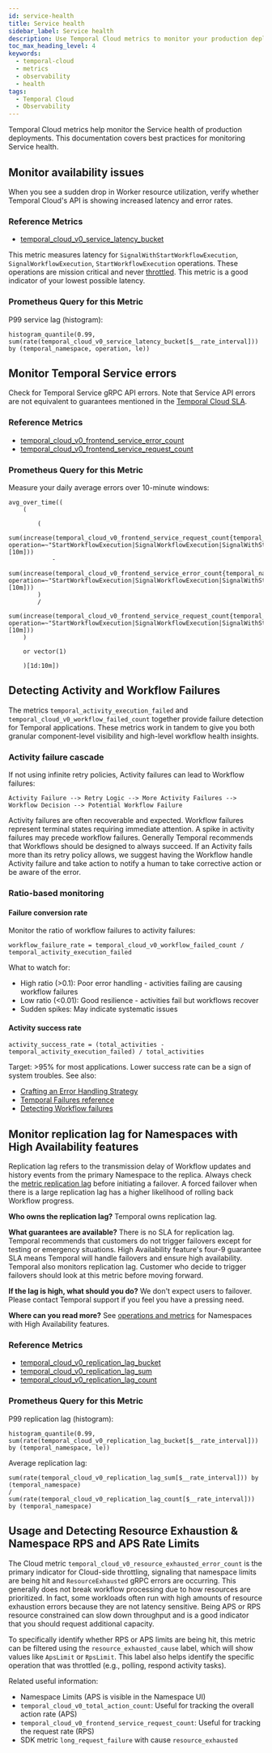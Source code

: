 ```yaml
---
id: service-health
title: Service health
sidebar_label: Service health
description: Use Temporal Cloud metrics to monitor your production deployment Service health.
toc_max_heading_level: 4
keywords:
  - temporal-cloud
  - metrics
  - observability
  - health
tags:
  - Temporal Cloud
  - Observability
---
```


Temporal Cloud metrics help monitor the Service health of production deployments.
This documentation covers best practices for monitoring Service health.

## Monitor availability issues

When you see a sudden drop in Worker resource utilization, verify whether Temporal Cloud's API is showing increased latency and error rates.

### Reference Metrics

- [temporal\_cloud\_v0\_service\_latency\_bucket](/production-deployment/cloud/metrics/reference#temporal_cloud_v0_service_latency_bucket)

This metric measures latency for `SignalWithStartWorkflowExecution`, `SignalWorkflowExecution`, `StartWorkflowExecution` operations.
These operations are mission critical and never [throttled](/cloud/service-availability#throughput).
This metric is a good indicator of your lowest possible latency.

### Prometheus Query for this Metric

P99 service lag (histogram):

```
histogram_quantile(0.99, sum(rate(temporal_cloud_v0_service_latency_bucket[$__rate_interval])) by (temporal_namespace, operation, le))
```

## Monitor Temporal Service errors

Check for Temporal Service gRPC API errors.
Note that Service API errors are not equivalent to guarantees mentioned in the [Temporal Cloud SLA](/cloud/sla).

### Reference Metrics

- [temporal\_cloud\_v0\_frontend\_service\_error\_count](/production-deployment/cloud/metrics/reference#temporal_cloud_v0_frontend_service_error_count)
- [temporal\_cloud\_v0\_frontend\_service\_request\_count](/production-deployment/cloud/metrics/reference#temporal_cloud_v0_frontend_service_request_count)

### Prometheus Query for this Metric

Measure your daily average errors over 10-minute windows:

```
avg_over_time((
    (

        (
            sum(increase(temporal_cloud_v0_frontend_service_request_count{temporal_namespace=~"$namespace", operation=~"StartWorkflowExecution|SignalWorkflowExecution|SignalWithStartWorkflowExecution|RequestCancelWorkflowExecution|TerminateWorkflowExecution"}[10m]))
            -
            sum(increase(temporal_cloud_v0_frontend_service_error_count{temporal_namespace=~"$namespace", operation=~"StartWorkflowExecution|SignalWorkflowExecution|SignalWithStartWorkflowExecution|RequestCancelWorkflowExecution|TerminateWorkflowExecution"}[10m]))
        )
        /
        sum(increase(temporal_cloud_v0_frontend_service_request_count{temporal_namespace=~"$namespace", operation=~"StartWorkflowExecution|SignalWorkflowExecution|SignalWithStartWorkflowExecution|RequestCancelWorkflowExecution|TerminateWorkflowExecution"}[10m]))
    )

    or vector(1)

    )[1d:10m])
```

## Detecting Activity and Workflow Failures

The metrics `temporal_activity_execution_failed` and `temporal_cloud_v0_workflow_failed_count` together provide failure detection for Temporal applications. These metrics work in tandem to give you both granular component-level visibility and high-level workflow health insights.

### Activity failure cascade

If not using infinite retry policies, Activity failures can lead to Workflow failures:

```
Activity Failure --> Retry Logic --> More Activity Failures --> Workflow Decision --> Potential Workflow Failure
```

Activity failures are often recoverable and expected. Workflow failures represent terminal states requiring immediate attention.
A spike in activity failures may precede workflow failures.
Generally Temporal recommends that Workflows should be designed to always succeed. If an Activity fails more than its retry policy allows, we suggest having the Workflow handle Activity failure and take action to notify a human to take corrective action or be aware of the error.

### Ratio-based monitoring

#### Failure conversion rate

Monitor the ratio of workflow failures to activity failures:

```
workflow_failure_rate = temporal_cloud_v0_workflow_failed_count / temporal_activity_execution_failed
```

What to watch for:
- High ratio (>0.1): Poor error handling - activities failing are causing workflow failures
- Low ratio (<0.01): Good resilience - activities fail but workflows recover
- Sudden spikes: May indicate systematic issues

#### Activity success rate

```
activity_success_rate = (total_activities - temporal_activity_execution_failed) / total_activities
```

Target: >95% for most applications. Lower success rate can be a sign of system troubles.
See also:
- [Crafting an Error Handling Strategy](https://learn.temporal.io/courses/errstrat/)
- [Temporal Failures reference](/references/failures)
- [Detecting Workflow failures](/encyclopedia/detecting-workflow-failures)

## Monitor replication lag for Namespaces with High Availability features

Replication lag refers to the transmission delay of Workflow updates and history events from the primary Namespace to the replica.
Always check the [metric replication lag](/production-deployment/cloud/metrics/reference#temporal_cloud_v0_replication_lag_bucket) before initiating a failover.
A forced failover when there is a large replication lag has a higher likelihood of rolling back Workflow progress.

**Who owns the replication lag?**
Temporal owns replication lag.

**What guarantees are available?**
There is no SLA for replication lag.
Temporal recommends that customers do not trigger failovers except for testing or emergency situations.
High Availability feature's four-9 guarantee SLA means Temporal will handle failovers and ensure high availability.
Temporal also monitors replication lag.
Customer who decide to trigger failovers should look at this metric before moving forward.

**If the lag is high, what should you do?**
We don't expect users to failover.
Please contact Temporal support if you feel you have a pressing need.

**Where can you read more?**
See [operations and metrics](/cloud/high-availability) for Namespaces with High Availability features.

### Reference Metrics

- [temporal\_cloud\_v0\_replication\_lag\_bucket](/production-deployment/cloud/metrics/reference#temporal_cloud_v0_replication_lag_bucket)
- [temporal\_cloud\_v0\_replication\_lag\_sum](/production-deployment/cloud/metrics/reference#temporal_cloud_v0_replication_lag_sum)
- [temporal\_cloud\_v0\_replication\_lag\_count](/production-deployment/cloud/metrics/reference#temporal_cloud_v0_replication_lag_count)

### Prometheus Query for this Metric

P99 replication lag (histogram):

```
histogram_quantile(0.99, sum(rate(temporal_cloud_v0_replication_lag_bucket[$__rate_interval])) by (temporal_namespace, le))
```

Average replication lag:

```
sum(rate(temporal_cloud_v0_replication_lag_sum[$__rate_interval])) by (temporal_namespace)
/
sum(rate(temporal_cloud_v0_replication_lag_count[$__rate_interval])) by (temporal_namespace)
```

## Usage and Detecting Resource Exhaustion & Namespace RPS and APS Rate Limits

The Cloud metric `temporal_cloud_v0_resource_exhausted_error_count` is the primary indicator for Cloud-side throttling, signaling that namespace limits
 are being hit and `ResourceExhausted` gRPC errors are occurring. This generally does not break workflow processing due to how resources are prioritized. 
In fact, some workloads often run with high amounts of resource exhaustion errors because they are not latency sensitive. Being APS or RPS resource 
constrained can slow down throughput and is a good indicator that you should request additional capacity. 

To specifically identify whether RPS or APS limits are being hit, this metric can be filtered using the `resource_exhausted_cause` label, which will show values 
like `ApsLimit` or `RpsLimit`. This label also helps identify the specific operation that was throttled (e.g., polling, respond activity tasks).

Related useful information:
- Namespace Limits (APS is visible in the Namespace UI)
- `temporal_cloud_v0_total_action_count`: Useful for tracking the overall action rate (APS)
- `temporal_cloud_v0_frontend_service_request_count`: Useful for tracking the request rate (RPS)
- SDK metric `long_request_failure` with cause `resource_exhausted`

